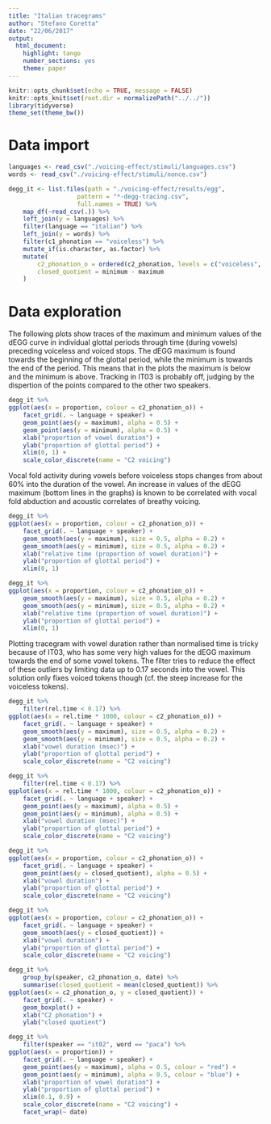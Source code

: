 ```yaml
---
title: "Italian tracegrams"
author: "Stefano Coretta"
date: "22/06/2017"
output: 
  html_document: 
    highlight: tango
    number_sections: yes
    theme: paper
---
```


```r
knitr::opts_chunk$set(echo = TRUE, message = FALSE)
knitr::opts_knit$set(root.dir = normalizePath("../../"))
library(tidyverse)
theme_set(theme_bw())
```

# Data import

```r
languages <- read_csv("./voicing-effect/stimuli/languages.csv")
words <- read_csv("./voicing-effect/stimuli/nonce.csv")

degg_it <- list.files(path = "./voicing-effect/results/egg",
                   pattern = "*-degg-tracing.csv",
                   full.names = TRUE) %>%
    map_df(~read_csv(.)) %>%
    left_join(y = languages) %>%
    filter(language == "italian") %>%
    left_join(y = words) %>%
    filter(c1_phonation == "voiceless") %>%
    mutate_if(is.character, as.factor) %>%
    mutate(
        c2_phonation_o = ordered(c2_phonation, levels = c("voiceless", "voiced")),
        closed_quotient = minimum - maximum
    )
```

# Data exploration

The following plots show traces of the maximum and minimum values of the dEGG curve in individual glottal periods through time (during vowels) preceding voiceless and voiced stops.
The dEGG maximum is found towards the beginning of the glottal period, while the minimum is towards the end of the period. This means that in the plots the maximum is below and the minimum is above.
Tracking in IT03 is probably off, judging by the dispertion of the points compared to the other two speakers.

```r
degg_it %>%
ggplot(aes(x = proportion, colour = c2_phonation_o)) +
    facet_grid(. ~ language + speaker) +
    geom_point(aes(y = maximum), alpha = 0.5) +
    geom_point(aes(y = minimum), alpha = 0.5) +
    xlab("proportion of vowel duration") +
    ylab("proportion of glottal period") +
    xlim(0, 1) +
    scale_color_discrete(name = "C2 voicing")
```

Vocal fold activity during vowels before voiceless stops changes from about 60% into the duration of the vowel. An increase in values of the dEGG maximum (bottom lines in the graphs) is known to be correlated with vocal fold abduction and acoustic correlates of breathy voicing.

```r
degg_it %>%
ggplot(aes(x = proportion, colour = c2_phonation_o)) +
    facet_grid(. ~ language + speaker) +
    geom_smooth(aes(y = maximum), size = 0.5, alpha = 0.2) +
    geom_smooth(aes(y = minimum), size = 0.5, alpha = 0.2) +
    xlab("relative time (proportion of vowel duration)") +
    ylab("proportion of glottal period") +
    xlim(0, 1)
```

```r
degg_it %>%
ggplot(aes(x = proportion, colour = c2_phonation_o)) +
    geom_smooth(aes(y = maximum), size = 0.5, alpha = 0.2) +
    geom_smooth(aes(y = minimum), size = 0.5, alpha = 0.2) +
    xlab("relative time (proportion of vowel duration)") +
    ylab("proportion of glottal period") +
    xlim(0, 1)
```

Plotting tracegram with vowel duration rather than normalised time is tricky because of IT03, who has some very high values for the dEGG maximum towards the end of some vowel tokens.
The filter tries to reduce the effect of these outliers by limiting data up to 0.17 seconds into the vowel.
This solution only fixes voiced tokens though (cf. the steep increase for the voiceless tokens).

```r
degg_it %>%
    filter(rel.time < 0.17) %>%
ggplot(aes(x = rel.time * 1000, colour = c2_phonation_o)) +
    facet_grid(. ~ language + speaker) +
    geom_smooth(aes(y = maximum), size = 0.5, alpha = 0.2) +
    geom_smooth(aes(y = minimum), size = 0.5, alpha = 0.2) +
    xlab("vowel duration (msec)") +
    ylab("proportion of glottal period") +
    scale_color_discrete(name = "C2 voicing")
```

```r
degg_it %>%
    filter(rel.time < 0.17) %>%
ggplot(aes(x = rel.time * 1000, colour = c2_phonation_o)) +
    facet_grid(. ~ language + speaker) +
    geom_point(aes(y = maximum), alpha = 0.5) +
    geom_point(aes(y = minimum), alpha = 0.5) +
    xlab("vowel duration (msec)") +
    ylab("proportion of glottal period") +
    scale_color_discrete(name = "C2 voicing")
```

```r
degg_it %>%
ggplot(aes(x = proportion, colour = c2_phonation_o)) +
    facet_grid(. ~ language + speaker) +
    geom_point(aes(y = closed_quotient), alpha = 0.5) +
    xlab("vowel duration") +
    ylab("proportion of glottal period") +
    scale_color_discrete(name = "C2 voicing")
```

```r
degg_it %>%
ggplot(aes(x = proportion, colour = c2_phonation_o)) +
    facet_grid(. ~ language + speaker) +
    geom_smooth(aes(y = closed_quotient)) +
    xlab("vowel duration") +
    ylab("proportion of glottal period") +
    scale_color_discrete(name = "C2 voicing")
```

```r
degg_it %>%
    group_by(speaker, c2_phonation_o, date) %>%
    summarise(closed_quotient = mean(closed_quotient)) %>%
ggplot(aes(x = c2_phonation_o, y = closed_quotient)) +
    facet_grid(. ~ speaker) +
    geom_boxplot() +
    xlab("C2 phonation") +
    ylab("closed quotient")
```

```r
degg_it %>%
    filter(speaker == "it02", word == "paca") %>%
ggplot(aes(x = proportion)) +
    facet_grid(. ~ language + speaker) +
    geom_point(aes(y = maximum), alpha = 0.5, colour = "red") +
    geom_point(aes(y = minimum), alpha = 0.5, colour = "blue") +
    xlab("proportion of vowel duration") +
    ylab("proportion of glottal period") +
    xlim(0.1, 0.9) +
    scale_color_discrete(name = "C2 voicing") +
    facet_wrap(~ date)
```
